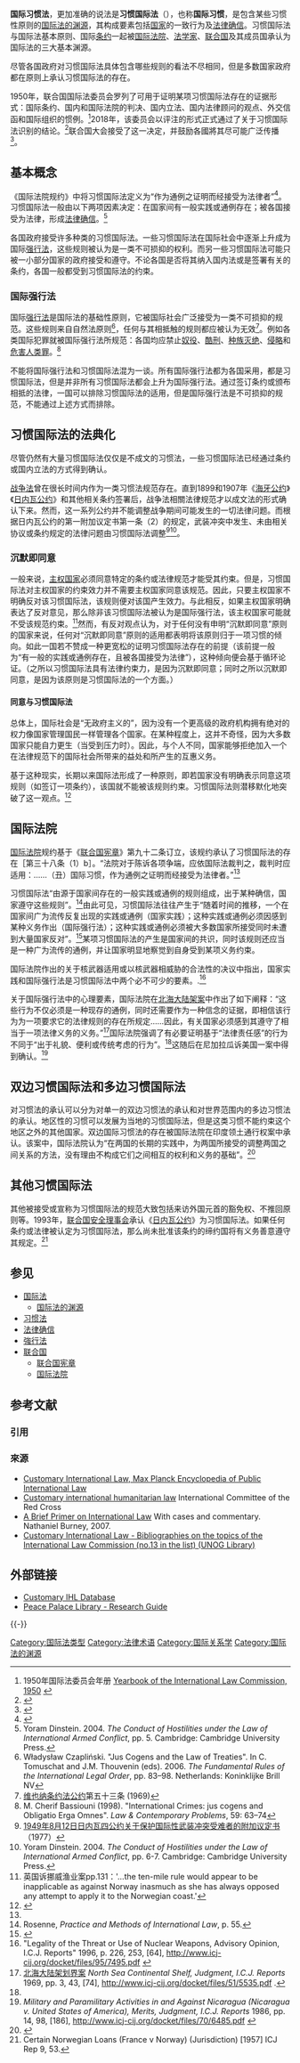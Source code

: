 {{legal}}
'''国际习惯法'''，更加准确的说法是'''习惯国际法'''（{{lang-en|customary international law}}），也称'''国际习惯'''，是包含某些习惯性原则的[[国际法的渊源|国际法的渊源]]，其构成要素包括[[国家|国家]]的一致行为及[[法律确信|法律确信]]。习惯国际法与国际法基本原则、国际[[条约|条约]]一起被[[国际法院|国际法院]]、[[法学家|法学家]]、[[联合国|联合国]]及其成员国承认为国际法的三大基本渊源。

尽管各国政府对习惯国际法具体包含哪些规则的看法不尽相同，但是多数国家政府都在原则上承认习惯国际法的存在。

1950年，联合国国际法委员会罗列了可用于证明某项习惯国际法存在的证据形式：国际条约、国内和国际法院的判决、国内立法、国内法律顾问的观点、外交信函和国际组织的惯例。<ref>1950年国际法委员会年册 [http://untreaty.un.org/ilc/publications/yearbooks/1950.htm Yearbook of the International Law Commission, 1950] {{Wayback|url=http://untreaty.un.org/ilc/publications/yearbooks/1950.htm |date=20081226020443 }}</ref>2018年，该委员会以评注的形式正式通过了关于习惯国际法识别的结论。<ref>{{Cite book|url=https://undocs.org/zh/A/73/10|title=国际法委员会报告 第七十届会议 (2018年4月30日至6月1日和7月2日至8月10日)|last=|first=|publisher=United Nations|year=2018|isbn=|series=A/73/10|location=New York|pages=12–120|access-date=2020-09-30|archive-date=2020-01-27|archive-url=https://web.archive.org/web/20200127220422/https://undocs.org/zh/A/73/10|dead-url=no}}</ref>联合国大会接受了这一决定，并鼓励各國將其尽可能广泛传播<ref>{{Cite book|url=https://undocs.org/zh/A/73/10|title=联合国大会决议 习惯国际法的识别|last=|first=|date=2018-12-20|publisher=United Nations|isbn=|series=A/RES/73/203|location=|pages=|access-date=2020-09-30|archive-date=2020-01-27|archive-url=https://web.archive.org/web/20200127220422/https://undocs.org/zh/A/73/10|dead-url=no}}</ref>。

== 基本概念 ==

《国际法院规约》中将习惯国际法定义为“作为通例之证明而经接受为法律者”<ref name= '国际法院规约'>{{cite web |author1=联合国 |title=国际法院规约 |url=https://www.un.org/zh/documents/statute/index.shtml |accessdate=2020-09-30 |archive-date=2020-08-06 |archive-url=https://web.archive.org/web/20200806020519/https://www.un.org/zh/documents/statute/index.shtml |dead-url=no }}</ref>。习惯国际法一般由以下两项因素决定：在国家间有一般实践或通例存在；被各国接受为法律，形成[[法律确信|法律确信]]。<ref>Yoram Dinstein. 2004. ''The Conduct of Hostilities under the Law of International Armed Conflict'', pp. 5. Cambridge: Cambridge University Press.</ref>

各国政府接受许多种类的习惯国际法。一些习惯国际法在国际社会中逐渐上升成为国际[[强行法|强行法]]，这些规则被认为是一类不可损抑的权利。而另一些习惯国际法可能只被一小部分国家的政府接受和遵守。不论各国是否将其纳入国内法或是签署有关的条约，各国一般都受到习惯国际法的约束。

=== 国际强行法 ===

国际[[强行法|强行法]]是国际法的基础性原则，它被国际社会广泛接受为一类不可损抑的规范。这些规则来自自然法原则<ref>Władysław Czapliński. "Jus Cogens and the Law of Treaties". In C. Tomuschat and J.M. Thouvenin (eds). 2006. ''The Fundamental Rules of the International Legal Order'', pp. 83–98. Netherlands: Koninklijke Brill NV</ref>，任何与其相抵触的规则都应被认为无效<ref>[[维也纳条约法公约|维也纳条约法公约]]第五十三条 (1969)</ref>。例如各类国际犯罪就被国际强行法所规范：各国均应禁止[[奴役|奴役]]、[[酷刑|酷刑]]、[[种族灭绝|种族灭绝]]、[[侵略|侵略]]和[[危害人类罪|危害人类罪]]。<ref>M. Cherif Bassiouni (1998). "International Crimes: jus cogens and Obligatio Erga Omnes". ''Law & Contemporary Problems'', 59: 63–74</ref>

不能将国际强行法和习惯国际法混为一谈。所有国际强行法都为各国采用，都是习惯国际法，但是并非所有习惯国际法都会上升为国际强行法。通过签订条约或颁布相抵的法律，一国可以排除习惯国际法的适用，但是国际强行法是不可损抑的规范，不能通过上述方式而排除。

== 习惯国际法的法典化 ==

尽管仍然有大量习惯国际法仅仅是不成文的习惯法，一些习惯国际法已经通过条约或国内立法的方式得到确认。

[[战争法|战争法]]曾在很长时间内作为一类习惯法规范存在。直到1899和1907年《[[海牙公约|海牙公约]]》《[[日内瓦公约|日内瓦公约]]》和其他相关条约签署后，战争法相關法律规范才以成文法的形式确认下来。然而，这一系列公约并不能调整战争期间可能发生的一切法律问题。而根据日内瓦公约的第一附加议定书第一条（2）的规定，武装冲突中发生、未由相关协议或条约规定的法律问题由习惯国际法调整<ref name="日内瓦公约第一附加议定书">[[s:日内瓦公约/1949年/附加议定书/第一附加议定书|1949年8月12日日内瓦四公约关于保护国际性武装冲突受难者的附加议定书]]（1977）</ref><ref>Yoram Dinstein. 2004. ''The Conduct of Hostilities under the Law of International Armed Conflict'', pp. 6-7. Cambridge: Cambridge University Press.</ref>。

=== 沉默即同意 ===

一般来说，[[主权国家|主权国家]]必须同意特定的条约或法律规范才能受其约束。但是，习惯国际法对主权国家的约束效力并不需要主权国家同意该规范。因此，只要主权国家不明确反对该习惯国际法，该规则便对该国产生效力。与此相反，如果主权国家明确表达了反对意见，那么除非该习惯国际法被认为是国际强行法，该主权国家可能就不受该规范约束。<ref>英国诉挪威渔业案{{cite web|title=United Kingdom v Norway - Fisheries - Judgment of 18 December 1951 - (including the text of the declaration of judge Hackworth) - Judgments [1951] ICJ 3; ICJ Reports 1951, p 116; [1951] ICJ Rep 116 (18 December 1951)|url=http://www.worldlii.org/int/cases/ICJ/1951/3.html|accessdate=2020-09-30|author=|date=|format=|publisher=|language=|archive-date=2021-02-25|archive-url=https://web.archive.org/web/20210225064845/http://www.worldlii.org/int/cases/ICJ/1951/3.html|dead-url=no}}pp.131：'…the ten-mile rule would appear to be inapplicable as against Norway inasmuch as she has always opposed any attempt to apply it to the Norwegian coast.'</ref>然而，有反对观点认为，对于任何没有申明“沉默即同意”原则的国家来说，任何对“沉默即同意”原则的适用都表明将该原则归于一项习惯的倾向。如此一国若不赞成一种更宽松的证明习惯国际法存在的前提（该前提一般为“有一般的实践或通例存在，且被各国接受为法律”），这种倾向便会基于循环论证。（之所以习惯国际法具有法律约束力，是因为沉默即同意；同时之所以沉默即同意，是因为该原则是习惯国际法的一个方面。）

====同意与习惯国际法====

总体上，国际社会是“无政府主义的”，因为没有一个更高级的政府机构拥有绝对的权力像国家管理国民一样管理各个国家。在某种程度上，这并不奇怪，因为大多数国家只能自力更生（当受到压力时）。因此，与个人不同，国家能够拒绝加入一个在法律规范下的国际社会所带来的益处和所产生的互惠义务。

基于这种现实，长期以来国际法形成了一种原则，即若国家没有明确表示同意这项规则（如签订一项条约），该国就不能被该规则约束。习惯国际法则潜移默化地突破了这一观点。<ref>{{cite news|last1=Dinesh|first1=Singh Rawat|title=Know Customary International Law|url=http://abclive.in/know-customary-international-law/|accessdate=2017-04-30|agency=ABC Live|issue=Online|publisher=ABC Live|archive-date=2018-06-24|archive-url=https://web.archive.org/web/20180624175054/http://abclive.in/know-customary-international-law/|dead-url=no}}</ref>

== 国际法院 ==

[[国际法院|国际法院]]规约基于《[[联合国宪章|联合国宪章]]》第九十二条订立，该规约承认了习惯国际法的存在［第三十八条（1）b］。“法院对于陈诉各项争端，应依国际法裁判之，裁判时应适用：……（丑）国际习惯，作为通例之证明而经接受为法律者。”<ref name="国际法院规约" />

习惯国际法“由源于国家间存在的一般实践或通例的规则组成，出于某种确信，国家遵守这些规则”。<ref>Rosenne, ''Practice and Methods of International Law'', p. 55.</ref>由此可见，习惯国际法往往产生于“随着时间的推移，一个在国家间广为流传反复出现的实践或通例（国家实践）；这种实践或通例必须因感到某种义务作出（国际强行法）；这种实践或通例必须被大多数国家所接受同时未遭到大量国家反对”。<ref>{{cite web|url=http://internationallaw.uslegal.com/sources-of-international-law/customary-international-law/|title=Customary International Law|work=uslegal.com|accessdate=2020-09-30|archive-date=2019-12-31|archive-url=https://web.archive.org/web/20191231095751/https://internationallaw.uslegal.com/sources-of-international-law/customary-international-law/|dead-url=no}}</ref>某项习惯国际法的产生是国家间的共识，同时该规则还应当是一种广为流传的通例，并让国家明显地察觉到自身受到某项义务约束。

国际法院作出的关于核武器适用或以核武器相威胁的合法性的决议中指出，国家实践和国际强行法是习惯国际法中两个必不可少的要素。.<ref>"Legality of the Threat or Use of Nuclear Weapons, Advisory Opinion, I.C.J. Reports" 1996, p. 226, 253, [64], http://www.icj-cij.org/docket/files/95/7495.pdf {{Wayback|url=http://www.icj-cij.org/docket/files/95/7495.pdf |date=20120227095818 }}</ref>

关于国际强行法中的心理要素，国际法院在[[北海大陆架案|北海大陆架案]]中作出了如下阐释：“这些行为不仅必须是一种现存的通例，同时还需要作为一种信念的证据，即相信该行为为一项要求它的法律规则的存在所规定……因此，有关国家必须感到其遵守了相当于一项法律义务的义务。”<ref name="NorthSea">[[北海大陆架案|北海大陆架划界案]] ''North Sea Continental Shelf, Judgment, I.C.J. Reports'' 1969, pp. 3, 43, [74], http://www.icj-cij.org/docket/files/51/5535.pdf {{Wayback|url=http://www.icj-cij.org/docket/files/51/5535.pdf |date=20110812032526 }}.</ref>国际法院强调了有必要证明基于“法律责任感”的行为不同于“出于礼貌、便利或传统考虑的行为”。<ref name=NorthSea/>这随后在尼加拉瓜诉美国一案中得到确认。<ref>''Military and Paramilitary Activities in and Against Nicaragua (Nicaragua v. United States of America), Merits, Judgment, I.C.J. Reports'' 1986, pp. 14, 98, [186], http://www.icj-cij.org/docket/files/70/6485.pdf {{Wayback|url=http://www.icj-cij.org/docket/files/70/6485.pdf |date=20160304205145 }}</ref>

== 双边习惯国际法和多边习惯国际法 ==

对习惯法的承认可以分为对单一的双边习惯法的承认和对世界范围内的多边习惯法的承认。地区性的习惯可以发展为当地的习惯国际法，但是这类习惯不能约束这个地区之外的其他国家。双边国际习惯法的存在被国际法院在印度领土通行权案中承认。该案中，国际法院认为“在两国的长期的实践中，为两国所接受的调整两国之间关系的方法，没有理由不构成它们之间相互的权利和义务的基础”。<ref>{{cite web|url=http://www.worldcourts.com/icj/eng/decisions/1960.04.12_right_of_passage.htm|title=Right of Passage over Indian Territory (Merits) (Port. v. India), 1960 I.C.J. 6 (Apr. 12)|work=worldcourts.com|accessdate=2020-09-30|archive-date=2018-10-23|archive-url=https://web.archive.org/web/20181023111710/http://www.worldcourts.com/icj/eng/decisions/1960.04.12_right_of_passage.htm|dead-url=no}}</ref>

== 其他习惯国际法 ==

其他被接受或宣称为习惯国际法的规范大致包括来访外国元首的豁免权、不推回原则等。1993年，[[联合国安全理事会|联合国安全理事会]]承认《[[日内瓦公约|日内瓦公约]]》为习惯国际法。如果任何条约或法律被认定为习惯国际法，那么尚未批准该条约的缔约国将有义务善意遵守其规定。<ref>Certain Norwegian Loans (France v Norway) (Jurisdiction) [1957] ICJ Rep 9, 53.</ref>

== 参见 ==
{{Portal box|国际关系|法律|历史}}
* [[国际法|国际法]]
** [[国际法的渊源|国际法的渊源]]
* [[习惯法|习惯法]]
* [[法律确信|法律确信]]
* [[強行法|強行法]]
* [[联合国|联合国]]
** [[联合国宪章|联合国宪章]]
** [[国际法院|国际法院]]

== 参考文献==
===引用===
{{Reflist|35em}}

=== 來源 ===
{{ReflistH}}
*[http://www.mpepil.com/sample_article?id=/epil/entries/law-9780199231690-e1393&recno=34& Customary International Law,  Max Planck Encyclopedia of Public International Law]
*[http://www.icrc.org/web/eng/siteeng0.nsf/htmlall/section_ihl_customary_humanitarian_law Customary international humanitarian law]{{Wayback|url=http://www.icrc.org/web/eng/siteeng0.nsf/htmlall/section_ihl_customary_humanitarian_law |date=20100716004137 }} International Committee of the Red Cross
*[https://web.archive.org/web/20161110081904/http://www.burneylawfirm.com/international_law_primer.htm A Brief Primer on International Law] With cases and commentary.  Nathaniel Burney, 2007.
* [http://libraryresources.unog.ch/legal/ILC Customary International Law - Bibliographies on the topics of the International Law Commission (no.13 in the list) (UNOG Library)]{{Wayback|url=http://libraryresources.unog.ch/legal/ILC |date=20160308014409 }}
{{ReflistF}}

== 外部链接 ==
* [http://www.icrc.org/customary-ihl/eng/docs/home Customary IHL Database]{{Wayback|url=http://www.icrc.org/customary-ihl/eng/docs/home |date=20140923204237 }}
* [http://www.peacepalacelibrary.nl/research-guides/public-international-law/customary-international-law/ Peace Palace Library - Research Guide]{{Wayback|url=http://www.peacepalacelibrary.nl/research-guides/public-international-law/customary-international-law/ |date=20200827125858 }}

{{-}}
{{law}}

{{Authority control}}

[[Category:国际法类型|Category:国际法类型]]
[[Category:法律术语|Category:法律术语]]
[[Category:国际关系学|Category:国际关系学]]
[[Category:国际法的渊源|Category:国际法的渊源]]
